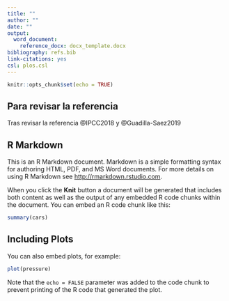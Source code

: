 ```yaml
---
title: ""
author: ""
date: ""
output: 
  word_document:
    reference_docx: docx_template.docx
bibliography: refs.bib
link-citations: yes
csl: plos.csl
---
```


```r
knitr::opts_chunk$set(echo = TRUE)
```

## Para revisar la referencia

Tras revisar la referencia @IPCC2018 y @Guadilla-Saez2019

<div id="refs"></div>


## R Markdown

This is an R Markdown document. Markdown is a simple formatting syntax for authoring HTML, PDF, and MS Word documents. For more details on using R Markdown see <http://rmarkdown.rstudio.com>.

When you click the **Knit** button a document will be generated that includes both content as well as the output of any embedded R code chunks within the document. You can embed an R code chunk like this:

```r
summary(cars)
```

## Including Plots

You can also embed plots, for example:

```r
plot(pressure)
```

Note that the `echo = FALSE` parameter was added to the code chunk to prevent printing of the R code that generated the plot.
